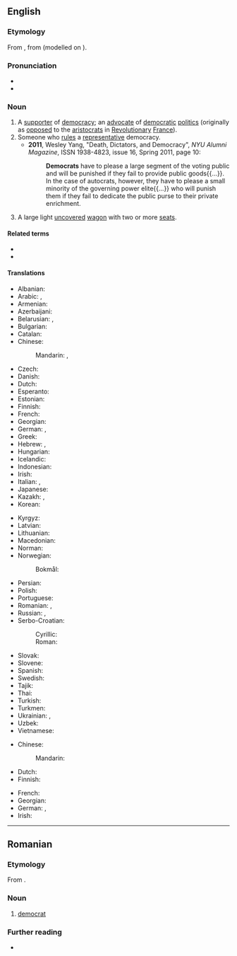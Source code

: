 {{also|Democrat}}
{{wikipedia|dab=democrat}}
==English==

===Etymology===
From {{der|en|fr|démocrate}}, from {{m|fr|démocratie}} (modelled on {{m|fr|aristocrate||aristocrat}}).

===Pronunciation===
* {{IPA|en|/ˈdɛməkɹæt/}}
* {{audio|en|LL-Q1860 (eng)-Vealhurl-democrat.wav|Audio (Southern England)}}

===Noun===
{{en-noun}}

# A [[supporter]] of [[democracy]]; an [[advocate#Noun|advocate]] of [[democratic#Adjective|democratic]] [[politics]] (originally {{lb|en|historical}} as [[oppose]]d to the [[aristocrat]]s in [[revolutionary#Adjective|Revolutionary]] [[France]]).
# Someone who [[rule]]s a [[representative]] democracy.
#* '''2011''', Wesley Yang, "Death, Dictators, and Democracy", ''NYU Alumni Magazine'', ISSN 1938-4823, issue 16, Spring 2011, page 10:
#*: '''Democrats''' have to please a large segment of the voting public and will be punished if they fail to provide public goods{{...}}. In the case of autocrats, however, they have to please a small minority of the governing power elite{{...}} who will punish them if they fail to dedicate the public purse to their private enrichment.
# {{lb|en|US|historical}} A large light [[uncovered]] [[wagon]] with two or more [[seat]]s.

====Related terms====
* {{l|en|Democrat}}
* {{l|en|Demoncrat}}

====Translations====
{{trans-top|supporter of democracy}}
* Albanian: {{t+|sq|demokrat|m}}
* Arabic: {{t|ar|دِيمُقْرَاطِيّ|m}}, {{t|ar|دِيمُقْرَاطِيَّة|f}}
* Armenian: {{t+|hy|դեմոկրատ}}
* Azerbaijani: {{t|az|demokrat}}
* Belarusian: {{t|be|дэмакра́т|m}}, {{t|be|дэмакра́тка|f}}
* Bulgarian: {{t+|bg|демокра́т|m}}
* Catalan: {{t+|ca|demòcrata|m|f}}
* Chinese:
*: Mandarin: {{t+|cmn|民主主義者|sc=Hani}}, {{t+|cmn|民主主义者|tr=mínzhǔzhǔyìzhě|sc=Hani}}
* Czech: {{t+|cs|demokrat|m}}
* Danish: {{t|da|demokrat|c}}
* Dutch: {{t+|nl|democraat|m}}
* Esperanto: {{t+|eo|demokrato}}
* Estonian: {{t|et|demokraat}}
* Finnish: {{t+|fi|demokraatti}}
* French: {{t+|fr|démocrate|m|f}}
* Georgian: {{t|ka|დემოკრატი}}
* German: {{t+|de|Demokrat|m}}, {{t+|de|Demokratin|f}}
* Greek: {{t+|el|δημοκράτης|m}}
* Hebrew: {{t|he|דמוקרט|m|tr=demoqrat'}}, {{t|he|דמוקרטית|f|tr=demoqrat'it}}
* Hungarian: {{t+|hu|demokrata}}
* Icelandic: {{t+|is|demókrati|m}}
* Indonesian: {{t+|id|demokrat}}
* Irish: {{t|ga|daonlathaí|m}}
* Italian: {{t+|it|democratico|m}}, {{t+|it|democratica|f}}
* Japanese: {{t|ja|民主主義者|tr=みんしゅしゅぎしゃ, minshushugisha}}
* Kazakh: {{t|kk|бұқарашыл}}, {{t|kk|демократ}}
* Korean: {{t|ko|민주주의자}}
{{trans-mid}}
* Kyrgyz: {{t+|ky|демократ}}
* Latvian: {{t|lv|demokrāts|m}}
* Lithuanian: {{t|lt|demokratas|m}}
* Macedonian: {{t|mk|демократ|m}}
* Norman: {{t|nrf|démocrate|m|f}}
* Norwegian:
*: Bokmål: {{t|nb|demokrat|m}}
* Persian: {{t+|fa|دموکرات|tr=demokrât}}
* Polish: {{t+|pl|demokrata|m}}
* Portuguese: {{t+|pt|democrata|m|f}}
* Romanian: {{t+|ro|democrat|m}}, {{t+|ro|democrată|f}}
* Russian: {{t+|ru|демокра́т|m}}, {{t+|ru|демокра́тка|f}}
* Serbo-Croatian:
*: Cyrillic: {{t|sh|демо̀крат|m}}
*: Roman: {{t+|sh|demòkrat|m}}
* Slovak: {{t|sk|demokrat|m}}
* Slovene: {{t|sl|demokrat|m}}
* Spanish: {{t+|es|demócrata|m|f}}
* Swedish: {{t+|sv|demokrat|c}}
* Tajik: {{t|tg|демократ}}
* Thai: {{t|th|นักประชาธิปไตย}}
* Turkish: {{t+|tr|demokrat}}
* Turkmen: {{t|tk|demokrat|m}}
* Ukrainian: {{t|uk|демокра́т|m}}, {{t|uk|демокра́тка|f}}
* Uzbek: {{t+|uz|demokrat}}
* Vietnamese: {{t|vi|nhà dân chủ}}
{{trans-bottom}}

{{trans-top|ruler in a democracy}}
* Chinese:
*: Mandarin: {{t-needed|cmn}}
* Dutch: {{t-needed|nl}}
* Finnish: {{t+|fi|demokraatti}}
{{trans-mid}}
* French: {{t+|fr|démocrate|m|f}}
* Georgian: {{t|ka|დემოკრატი}}
* German: {{t+|de|Demokrat|m}}, {{t+|de|Demokratin|f}}
* Irish: {{t|ga|daonlathaí|m}}
{{trans-bottom}}

{{topics|en|Democracy|People}}

----

==Romanian==

===Etymology===
From {{bor|ro|fr|démocrate}}.

===Noun===
{{head|ro|noun|g=m}}

# [[#English|democrat]] {{gloss|supporter of democracy}}

===Further reading===
* {{R:DEX}}